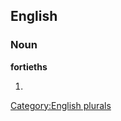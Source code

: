 
==English==

===Noun===
'''fortieths'''

# {{plural of|[[fortieth]]}}

[[Category:English plurals]]